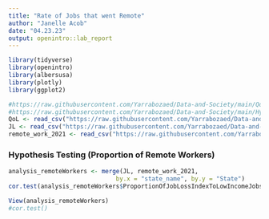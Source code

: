 ```yaml
---
title: "Rate of Jobs that went Remote"
author: "Janelle Acob"
date: "04.23.23"
output: openintro::lab_report
---
```


```r
library(tidyverse)
library(openintro)
library(albersusa)
library(plotly)
library(ggplot2)

#https://raw.githubusercontent.com/Yarrabozaed/Data-and-Society/main/QoL/QoL.csv
#https://raw.githubusercontent.com/Yarrabozaed/Data-and-Society/main/Hypothesis_Testing/Mask_Req_Length/JL_by_state.csv 
QoL <- read_csv("https://raw.githubusercontent.com/Yarrabozaed/Data-and-Society/main/QoL/QoL.csv")
JL <- read_csv("https://raw.githubusercontent.com/Yarrabozaed/Data-and-Society/main/Hypothesis_Testing/Mask_Req_Length/JL_by_state.csv")
remote_work_2021 <- read_csv("https://raw.githubusercontent.com/Yarrabozaed/Data-and-Society/main/Hypothesis_Testing/Remote_Work/remote_work_2021.csv")
```

### Hypothesis Testing (Proportion of Remote Workers)

```r
analysis_remoteWorkers <- merge(JL, remote_work_2021, 
                              by.x = "state_name", by.y = "State")
cor.test(analysis_remoteWorkers$ProportionOfJobLossIndexToLowIncomeJobs, analysis_remoteWorkers$Proportion_Remote_Workers)

View(analysis_remoteWorkers)
#cor.test()
```

